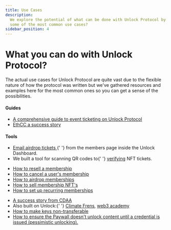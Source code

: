 ```yaml
---
title: Use Cases
description:
  We explore the potential of what can be done with Unlock Protocol by outlining
  some of the most common use cases?
sidebar_position: 4
---
```



# What you can do with Unlock Protocol?

The actual use cases for Unlock Protocol are quite vast due to the flexible
nature of how the protocol was written but we've gathered resources and examples
here for the most common ones so you can get a sense of the possibilities.

<Tabs>
  <TabItem value="ticketing" label="Ticketing" default>
    <h4>Guides</h4>
    <ul>
      <li>
        <a href="https://unlock-protocol.com/guides/how-to-sell-nft-tickets-for-an-event/">
          A comprehensive guide to event ticketing on Unlock Protocol
        </a>
      </li>
      <li>
        <a href="https://unlock-protocol.com/blog/ethcc5-2022-ticketing">
          EthCC a success story
        </a>
      </li>
    </ul>
    <h4>Tools</h4>
    <ul>
      <li>
        <a href="https://unlock-protocol.com/blog/email-airdrop-nft">
          Email airdrop tickets
        </a>{' '}
        from the members page inside the Unlock Dashboard.
      </li>
      <li>
        We built a tool for scanning QR codes to{' '}
        <a href="https://app.unlock-protocol.com/verification">verifying</a> NFT
        tickets.
      </li>
    </ul>
  </TabItem>
  <TabItem value="memberships" label="Memberships & Subscriptions">
    <ul>
      <li>
        <a href="https://unlock-protocol.com/guides/how-to-resell-a-membership/">
          How to resell a membership
        </a>
      </li>
      <li>
        <a href="https://unlock-protocol.com/guides/how-to-cancel-a-users-membership/">
          How to cancel a user's membership
        </a>
      </li>
      <li>
        <a href="https://unlock-protocol.com/guides/how-to-airdrop-memberships/">
          How to airdrop memberships
        </a>
      </li>
      <li>
        <a href="https://unlock-protocol.com/guides/how-to-sell-membership-nfts/">
          How to sell membership NFT's
        </a>
      </li>
      <li>
        <a href="https://unlock-protocol.com/guides/recurring-memberships/">
          How to set up recurring memberships
        </a>
      </li>
    </ul>
  </TabItem>
  <TabItem value="credentials" label="Credentials">
    <ul>
      <li>
        <a href="https://unlock-protocol.com/blog/cdaa-unlock-case-study">
          A success story from CDAA
        </a>
      </li>
      <li>
        Also built on Unlock:{' '}
        <a href="https://www.joinclimatefriends.com/">Climate Frens</a>,
        <a href="https://w3academy.io/courses/rabbit-hole/"> web3 academy</a>
      </li>
      <li>
        <a href="https://unlock-protocol.com/guides/how-to-make-keys-non-transferrable">
          How to make keys non-transferable
        </a>
      </li>
      <li>
        <a href="../../tools/paywall#pessimistic-unlocking">
          How to ensure the Paywall doesn't unlock content until a credential is
          issued (pessimistic unlocking).
        </a>
      </li>
    </ul>
  </TabItem>
</Tabs>
